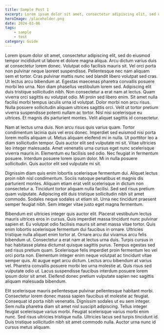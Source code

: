 ```yaml
---
title: Sample Post 1
excerpt: Lorem ipsum dolor sit amet, consectetur adipiscing elit, sed do eiusmod tempor incididunt ut labore et dolore magna aliqua.
heroImage: /placeholder.png
date: 2024-03-06
tags:
    - sample
    - test
category: Guide
---
```


<NextImage src="/placeholder.png" width={1200} height={400} />

Lorem ipsum dolor sit amet, consectetur adipiscing elit, sed do eiusmod tempor incididunt ut labore et dolore magna aliqua. Arcu dictum varius duis at consectetur lorem donec. Volutpat odio facilisis mauris sit. Vel orci porta non pulvinar neque laoreet suspendisse. Pellentesque nec nam aliquam sem et tortor. Cras pulvinar mattis nunc sed blandit libero volutpat sed cras. Ut lectus arcu bibendum at. Egestas maecenas pharetra convallis posuere morbi leo urna. Non diam phasellus vestibulum lorem sed. Adipiscing elit duis tristique sollicitudin nibh. Non consectetur a erat nam at lectus. Quam viverra orci sagittis eu volutpat odio. Mi proin sed libero enim. Sit amet nulla facilisi morbi tempus iaculis urna id volutpat. Dolor morbi non arcu risus. Nulla posuere sollicitudin aliquam ultrices sagittis orci. Velit ut tortor pretium viverra suspendisse potenti nullam ac tortor. Nisl nisi scelerisque eu ultrices. Et magnis dis parturient montes. Velit aliquet sagittis id consectetur.

Nam at lectus urna duis. Non arcu risus quis varius quam. Tortor condimentum lacinia quis vel eros donec. Imperdiet sed euismod nisi porta lorem mollis aliquam ut. Metus aliquam eleifend mi in nulla. Ut porttitor leo a diam sollicitudin tempor. Quis auctor elit sed vulputate mi sit. Vitae ultricies leo integer malesuada. Amet venenatis urna cursus eget nunc scelerisque viverra mauris in. Elementum eu facilisis sed odio. Nec feugiat in fermentum posuere. Interdum posuere lorem ipsum dolor. Mi in nulla posuere sollicitudin. Quis auctor elit sed vulputate mi sit.

Dignissim diam quis enim lobortis scelerisque fermentum dui. Aliquet lectus proin nibh nisl condimentum. Sociis natoque penatibus et magnis dis parturient montes. Aliquam etiam erat velit scelerisque in dictum non consectetur a. Tincidunt tortor aliquam nulla facilisi. Sed sed risus pretium quam vulputate. Adipiscing elit duis tristique sollicitudin nibh sit amet commodo. Sodales neque sodales ut etiam sit. Urna nec tincidunt praesent semper feugiat nibh. Sem integer vitae justo eget magna fermentum.

Bibendum est ultricies integer quis auctor elit. Placerat vestibulum lectus mauris ultrices eros in cursus. Quis imperdiet massa tincidunt nunc pulvinar sapien et. Eu volutpat odio facilisis mauris sit amet massa vitae tortor. Quis enim lobortis scelerisque fermentum dui faucibus in ornare. Ultricies tristique nulla aliquet enim tortor at. Ornare arcu dui vivamus arcu felis bibendum ut. Consectetur a erat nam at lectus urna duis. Turpis cursus in hac habitasse platea dictumst quisque sagittis purus. Tempus egestas sed sed risus pretium quam. Scelerisque felis imperdiet proin fermentum leo vel orci porta non. Elementum integer enim neque volutpat ac tincidunt vitae semper quis. At augue eget arcu dictum. Lectus arcu bibendum at varius vel. Pharetra convallis posuere morbi leo urna molestie at. Quis risus sed vulputate odio ut. Lacus suspendisse faucibus interdum posuere lorem ipsum dolor sit amet. Eleifend donec pretium vulputate sapien nec sagittis aliquam malesuada bibendum.

Elit scelerisque mauris pellentesque pulvinar pellentesque habitant morbi. Consectetur lorem donec massa sapien faucibus et molestie ac feugiat. Consequat id porta nibh venenatis. Dignissim sodales ut eu sem integer. Sem nulla pharetra diam sit amet nisl suscipit adipiscing. Tellus integer feugiat scelerisque varius morbi. Feugiat scelerisque varius morbi enim nunc. Sed risus ultricies tristique nulla. Ultricies lacus sed turpis tincidunt id. Duis tristique sollicitudin nibh sit amet commodo nulla. Auctor urna nunc id cursus metus aliquam.